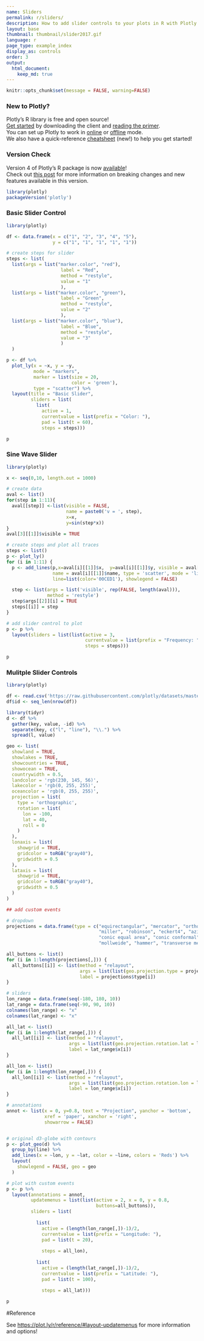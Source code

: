 ```yaml
---
name: Sliders
permalink: r/sliders/
description: How to add slider controls to your plots in R with Plotly.
layout: base
thumbnail: thumbnail/slider2017.gif
language: r
page_type: example_index
display_as: controls
order: 3
output:
  html_document:
    keep_md: true
---
```


```r
knitr::opts_chunk$set(message = FALSE, warning=FALSE)
```
### New to Plotly?

Plotly's R library is free and open source!<br>
[Get started](https://plot.ly/r/getting-started/) by downloading the client and [reading the primer](https://plot.ly/r/getting-started/).<br>
You can set up Plotly to work in [online](https://plot.ly/r/getting-started/#hosting-graphs-in-your-online-plotly-account) or [offline](https://plot.ly/r/offline/) mode.<br>
We also have a quick-reference [cheatsheet](https://images.plot.ly/plotly-documentation/images/r_cheat_sheet.pdf) (new!) to help you get started!

### Version Check

Version 4 of Plotly's R package is now [available](https://plot.ly/r/getting-started/#installation)!<br>
Check out [this post](http://moderndata.plot.ly/upgrading-to-plotly-4-0-and-above/) for more information on breaking changes and new features available in this version.
```r
library(plotly)
packageVersion('plotly')
```

### Basic Slider Control

```r
library(plotly)

df <- data.frame(x = c("1", "2", "3", "4", "5"), 
                 y = c("1", "1", "1", "1", "1")) 

# create steps for slider
steps <- list(
  list(args = list("marker.color", "red"), 
                    label = "Red", 
                    method = "restyle", 
                    value = "1"
                    ),
  list(args = list("marker.color", "green"), 
                    label = "Green", 
                    method = "restyle", 
                    value = "2"
                    ),
  list(args = list("marker.color", "blue"), 
                    label = "Blue", 
                    method = "restyle", 
                    value = "3"
                    )
  )

p <- df %>%
  plot_ly(x = ~x, y = ~y,
          mode = "markers", 
          marker = list(size = 20,
                        color = 'green'), 
          type = "scatter") %>%
  layout(title = "Basic Slider",
         sliders = list(
           list(
             active = 1, 
             currentvalue = list(prefix = "Color: "), 
             pad = list(t = 60), 
             steps = steps))) 

p
```

### Sine Wave Slider

```r
library(plotly)

x <- seq(0,10, length.out = 1000)

# create data
aval <- list()
for(step in 1:11){
  aval[[step]] <-list(visible = FALSE,
                      name = paste0('v = ', step),
                      x=x,
                      y=sin(step*x))
}
aval[3][[1]]$visible = TRUE

# create steps and plot all traces
steps <- list()
p <- plot_ly()
for (i in 1:11) {
  p <- add_lines(p,x=aval[i][[1]]$x,  y=aval[i][[1]]$y, visible = aval[i][[1]]$visible, 
                 name = aval[i][[1]]$name, type = 'scatter', mode = 'lines', hoverinfo = 'name', 
                 line=list(color='00CED1'), showlegend = FALSE)

  step <- list(args = list('visible', rep(FALSE, length(aval))),
               method = 'restyle')
  step$args[[2]][i] = TRUE  
  steps[[i]] = step 
}  

# add slider control to plot
p <- p %>%
  layout(sliders = list(list(active = 3,
                             currentvalue = list(prefix = "Frequency: "),
                             steps = steps)))

p
```

### Mulitple Slider Controls

```r
library(plotly)

df <- read.csv('https://raw.githubusercontent.com/plotly/datasets/master/globe_contours.csv')
df$id <- seq_len(nrow(df))

library(tidyr)
d <- df %>%
  gather(key, value, -id) %>%
  separate(key, c("l", "line"), "\\.") %>%
  spread(l, value)

geo <- list(
  showland = TRUE,
  showlakes = TRUE,
  showcountries = TRUE,
  showocean = TRUE,
  countrywidth = 0.5,
  landcolor = 'rgb(230, 145, 56)',
  lakecolor = 'rgb(0, 255, 255)',
  oceancolor = 'rgb(0, 255, 255)',
  projection = list(
    type = 'orthographic',
    rotation = list(
      lon = -100,
      lat = 40,
      roll = 0
    )
  ),
  lonaxis = list(
    showgrid = TRUE,
    gridcolor = toRGB("gray40"),
    gridwidth = 0.5
  ),
  lataxis = list(
    showgrid = TRUE,
    gridcolor = toRGB("gray40"),
    gridwidth = 0.5
  )
)

## add custom events

# dropdown
projections = data.frame(type = c("equirectangular", "mercator", "orthographic", "natural earth","kavrayskiy7", 
                                  "miller", "robinson", "eckert4", "azimuthal equal area","azimuthal equidistant", 
                                  "conic equal area", "conic conformal", "conic equidistant", "gnomonic", "stereographic", 
                                  "mollweide", "hammer", "transverse mercator", "albers usa", "winkel tripel"))

all_buttons <- list()
for (i in 1:length(projections[,])) { 
  all_buttons[[i]] <- list(method = "relayout",
                           args = list(list(geo.projection.type = projections$type[i])),
                           label = projections$type[i])
}

# sliders
lon_range = data.frame(seq(-180, 180, 10))
lat_range = data.frame(seq(-90, 90, 10))
colnames(lon_range) <- "x"
colnames(lat_range) <- "x"

all_lat <- list()
for (i in 1:length(lat_range[,])) { 
  all_lat[[i]] <- list(method = "relayout",
                       args = list(list(geo.projection.rotation.lat = lat_range$x[i])),
                       label = lat_range$x[i])
}

all_lon <- list()
for (i in 1:length(lon_range[,])) {  
  all_lon[[i]] <- list(method = "relayout", 
                       args = list(list(geo.projection.rotation.lon = lon_range$x[i])),
                       label = lon_range$x[i]) 
} 

# annotations
annot <- list(x = 0, y=0.8, text = "Projection", yanchor = 'bottom', 
              xref = 'paper', xanchor = 'right',
              showarrow = FALSE)


# original d3-globe with contours
p <- plot_geo(d) %>%
  group_by(line) %>%
  add_lines(x = ~lon, y = ~lat, color = ~line, colors = 'Reds') %>%
  layout(
    showlegend = FALSE, geo = geo
  )

# plot with custom events
p <- p %>%
  layout(annotations = annot,
         updatemenus = list(list(active = 2, x = 0, y = 0.8, 
                                 buttons=all_buttons)),
         sliders = list(
           
           list(
             active = (length(lon_range[,])-1)/2, 
             currentvalue = list(prefix = "Longitude: "), 
             pad = list(t = 20), 
             
             steps = all_lon),
           
           list(
             active = (length(lat_range[,])-1)/2, 
             currentvalue = list(prefix = "Latitude: "), 
             pad = list(t = 100), 
             
             steps = all_lat)))

p
```

#Reference

See [https://plot.ly/r/reference/#layout-updatemenus](https://plot.ly/r/reference/#layout-updatemenus) for more information and options!
